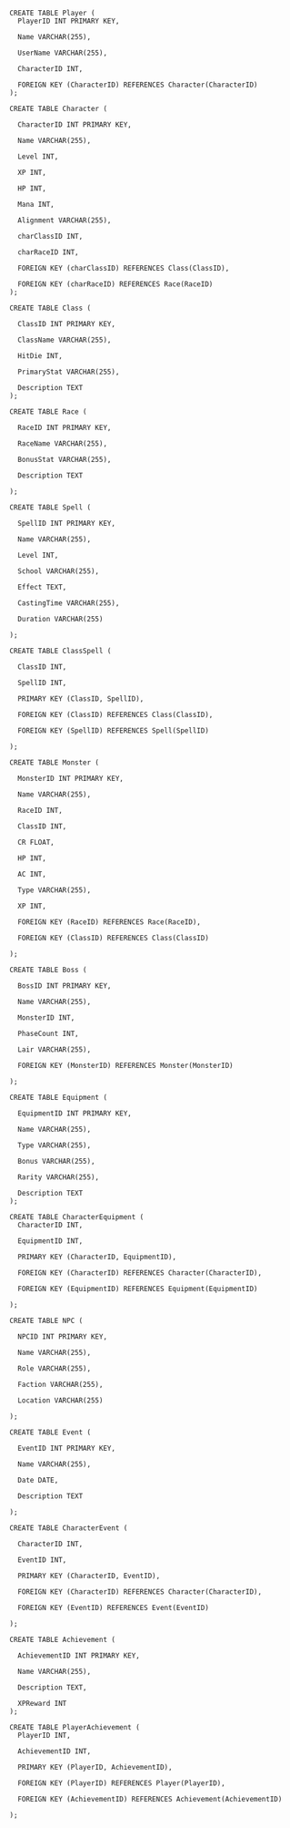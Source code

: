 ```
CREATE TABLE Player (
  PlayerID INT PRIMARY KEY,

  Name VARCHAR(255),

  UserName VARCHAR(255),

  CharacterID INT, 

  FOREIGN KEY (CharacterID) REFERENCES Character(CharacterID)
);

CREATE TABLE Character (

  CharacterID INT PRIMARY KEY,

  Name VARCHAR(255),

  Level INT,

  XP INT,

  HP INT,

  Mana INT,

  Alignment VARCHAR(255),

  charClassID INT,  

  charRaceID INT,  

  FOREIGN KEY (charClassID) REFERENCES Class(ClassID),

  FOREIGN KEY (charRaceID) REFERENCES Race(RaceID)
);

CREATE TABLE Class (

  ClassID INT PRIMARY KEY,

  ClassName VARCHAR(255),

  HitDie INT,

  PrimaryStat VARCHAR(255),

  Description TEXT
);

CREATE TABLE Race (

  RaceID INT PRIMARY KEY,

  RaceName VARCHAR(255),

  BonusStat VARCHAR(255),

  Description TEXT

);

CREATE TABLE Spell (

  SpellID INT PRIMARY KEY,

  Name VARCHAR(255),

  Level INT,

  School VARCHAR(255),

  Effect TEXT,

  CastingTime VARCHAR(255),

  Duration VARCHAR(255)

);

CREATE TABLE ClassSpell (

  ClassID INT,   

  SpellID INT,    

  PRIMARY KEY (ClassID, SpellID),

  FOREIGN KEY (ClassID) REFERENCES Class(ClassID),

  FOREIGN KEY (SpellID) REFERENCES Spell(SpellID)

);

CREATE TABLE Monster (

  MonsterID INT PRIMARY KEY,

  Name VARCHAR(255),

  RaceID INT,  

  ClassID INT,  

  CR FLOAT,  

  HP INT,   

  AC INT,       

  Type VARCHAR(255),

  XP INT,

  FOREIGN KEY (RaceID) REFERENCES Race(RaceID),

  FOREIGN KEY (ClassID) REFERENCES Class(ClassID)

);

CREATE TABLE Boss (

  BossID INT PRIMARY KEY,

  Name VARCHAR(255),

  MonsterID INT,   

  PhaseCount INT,   

  Lair VARCHAR(255),

  FOREIGN KEY (MonsterID) REFERENCES Monster(MonsterID)

);

CREATE TABLE Equipment (

  EquipmentID INT PRIMARY KEY,

  Name VARCHAR(255),

  Type VARCHAR(255),

  Bonus VARCHAR(255),

  Rarity VARCHAR(255),

  Description TEXT
);

CREATE TABLE CharacterEquipment (
  CharacterID INT,  

  EquipmentID INT,  

  PRIMARY KEY (CharacterID, EquipmentID),

  FOREIGN KEY (CharacterID) REFERENCES Character(CharacterID),

  FOREIGN KEY (EquipmentID) REFERENCES Equipment(EquipmentID)

);

CREATE TABLE NPC (

  NPCID INT PRIMARY KEY,

  Name VARCHAR(255),

  Role VARCHAR(255),

  Faction VARCHAR(255),

  Location VARCHAR(255)

);

CREATE TABLE Event (

  EventID INT PRIMARY KEY,

  Name VARCHAR(255),

  Date DATE,

  Description TEXT

);

CREATE TABLE CharacterEvent (

  CharacterID INT,  

  EventID INT,      

  PRIMARY KEY (CharacterID, EventID),

  FOREIGN KEY (CharacterID) REFERENCES Character(CharacterID),

  FOREIGN KEY (EventID) REFERENCES Event(EventID)

);

CREATE TABLE Achievement (

  AchievementID INT PRIMARY KEY,

  Name VARCHAR(255),

  Description TEXT,

  XPReward INT
);

CREATE TABLE PlayerAchievement (
  PlayerID INT,     

  AchievementID INT, 

  PRIMARY KEY (PlayerID, AchievementID),

  FOREIGN KEY (PlayerID) REFERENCES Player(PlayerID),

  FOREIGN KEY (AchievementID) REFERENCES Achievement(AchievementID)

);
```
